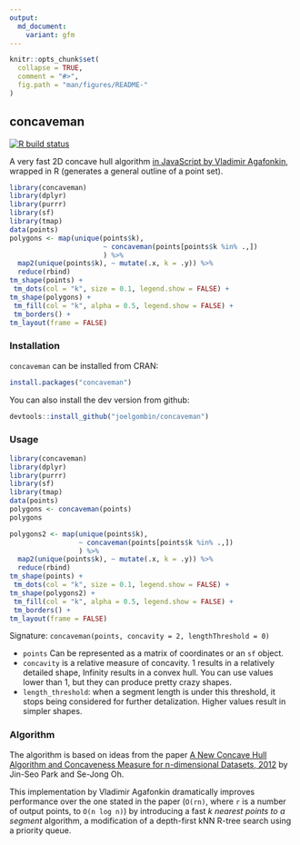 ```yaml
---
output:
  md_document:
    variant: gfm
---
```


<!-- README.md is generated from README.Rmd. Please edit that file -->

```r
knitr::opts_chunk$set(
  collapse = TRUE,
  comment = "#>",
  fig.path = "man/figures/README-"
)
```

##  concaveman

<!-- badges: start -->
[![R build status](https://github.com/joelgombin/concaveman/workflows/R-CMD-check/badge.svg)](https://github.com/joelgombin/concaveman/actions)
<!-- badges: end -->
  
A very fast 2D concave hull algorithm [in JavaScript by Vladimir Agafonkin](https://github.com/mapbox/concaveman), wrapped in R (generates a general outline of a point set).

```r
library(concaveman)
library(dplyr)
library(purrr)
library(sf)
library(tmap)
data(points)
polygons <- map(unique(points$k),
                       ~ concaveman(points[points$k %in% .,])
                       ) %>% 
  map2(unique(points$k), ~ mutate(.x, k = .y)) %>% 
  reduce(rbind)
tm_shape(points) +
 tm_dots(col = "k", size = 0.1, legend.show = FALSE) +
tm_shape(polygons) +
 tm_fill(col = "k", alpha = 0.5, legend.show = FALSE) +
 tm_borders() +
tm_layout(frame = FALSE)

```

### Installation

`concaveman` can be installed from CRAN:

```r
install.packages("concaveman")
```

You can also install the dev version from github:


```r
devtools::install_github("joelgombin/concaveman")
```

### Usage

```r
library(concaveman)
library(dplyr)
library(purrr)
library(sf)
library(tmap)
data(points)
polygons <- concaveman(points)
polygons

polygons2 <- map(unique(points$k),
                 ~ concaveman(points[points$k %in% .,])
                 ) %>% 
  map2(unique(points$k), ~ mutate(.x, k = .y)) %>% 
  reduce(rbind)
tm_shape(points) +
 tm_dots(col = "k", size = 0.1, legend.show = FALSE) +
tm_shape(polygons2) +
 tm_fill(col = "k", alpha = 0.5, legend.show = FALSE) +
 tm_borders() +
tm_layout(frame = FALSE)


```

Signature: `concaveman(points, concavity = 2, lengthThreshold = 0)`

- `points` Can be represented as a matrix of coordinates or an `sf` object.
- `concavity` is a relative measure of concavity. 1 results in a relatively detailed shape, Infinity results in a convex hull. You can use values lower than 1, but they can produce pretty crazy shapes.
- `length_threshold`: when a segment length is under this threshold, it stops being considered for further detalization. Higher values result in simpler shapes.

### Algorithm 

The algorithm is based on ideas from the paper [A New Concave Hull Algorithm and Concaveness Measure for n-dimensional Datasets, 2012](http://www.iis.sinica.edu.tw/page/jise/2012/201205_10.pdf) by Jin-Seo Park and Se-Jong Oh.

This implementation by Vladimir Agafonkin dramatically improves performance over the one stated in the paper (`O(rn)`, where `r` is a number of output points, to `O(n log n)`) by introducing a fast *k nearest points to a segment* algorithm, a modification of a depth-first kNN R-tree search using a priority queue.
